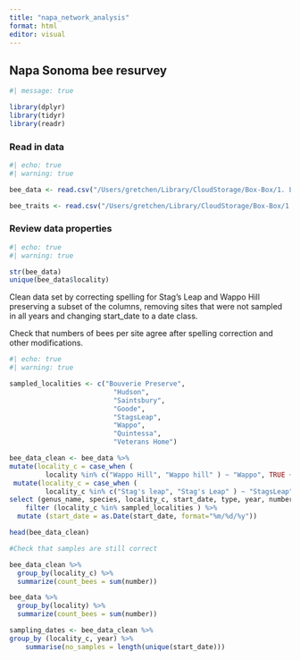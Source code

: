 ```yaml
---
title: "napa_network_analysis"
format: html
editor: visual
---
```


## Napa Sonoma bee resurvey

```r

#| message: true

library(dplyr)
library(tidyr)
library(readr)
```

### Read in data

```r
#| echo: true
#| warning: true

bee_data <- read.csv("/Users/gretchen/Library/CloudStorage/Box-Box/1. Lab research/napabees/2024_update/data/raw/bee_02-19_data.csv", header = T)

bee_traits <- read.csv("/Users/gretchen/Library/CloudStorage/Box-Box/1. Lab research/napabees/2024_update/data/raw/bee_traits.csv", header = T)

```

### Review data properties

```r
#| echo: true
#| warning: true

str(bee_data)
unique(bee_data$locality)
```

Clean data set by correcting spelling for Stag's Leap and Wappo Hill preserving a subset of the columns, removing sites that were not sampled in all years and changing start_date to a date class.

Check that numbers of bees per site agree after spelling correction and other modifications.

```r

#| echo: true
#| warning: true

sampled_localities <- c("Bouverie Preserve",
                          "Hudson",
                          "Saintsbury",
                          "Goode",
                          "StagsLeap",
                          "Wappo",
                          "Quintessa",
                          "Veterans Home")

bee_data_clean <- bee_data %>%
mutate(locality_c = case_when (
         locality %in% c("Wappo Hill", "Wappo hill" ) ~ "Wappo", TRUE ~ locality)) %>%
 mutate(locality_c = case_when (
         locality_c %in% c("Stag's leap", "Stag's Leap" ) ~ "StagsLeap", TRUE ~ locality_c)) %>%
select (genus_name, species, locality_c, start_date, type, year, number) %>%
    filter (locality_c %in% sampled_localities ) %>%
  mutate (start_date = as.Date(start_date, format="%m/%d/%y"))

head(bee_data_clean)

#Check that samples are still correct

bee_data_clean %>% 
  group_by(locality_c) %>% 
  summarize(count_bees = sum(number))

bee_data %>% 
  group_by(locality) %>% 
  summarize(count_bees = sum(number))


```

```r
sampling_dates <- bee_data_clean %>%
group_by (locality_c, year) %>%
    summarise(no_samples = length(unique(start_date)))
```
